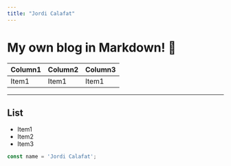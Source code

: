 ```yaml
---
title: "Jordi Calafat"
---
```


# My own blog in Markdown! 🚀


| Column1  | Column2   | Column3   |
|--------- | --------- | --------- |
| Item1    | Item1     | Item1     |



---
## List
- Item1
- Item2
- Item3



```ts
const name = 'Jordi Calafat';
```
